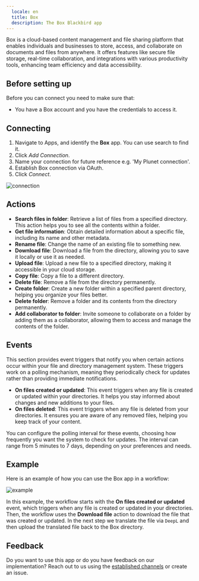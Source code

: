 ```yaml
---
  locale: en
  title: Box
  description: The Box Blackbird app
---
```


<LinkCard title="View on Github" target="_blank" href="https://github.com/bb-io/Box" icon="github" />

Box is a cloud-based content management and file sharing platform that enables individuals and businesses to store, access, and collaborate on documents and files from anywhere. It offers features like secure file storage, real-time collaboration, and integrations with various productivity tools, enhancing team efficiency and data accessibility.

## Before setting up

Before you can connect you need to make sure that:

- You have a Box account and you have the credentials to access it.

## Connecting

1. Navigate to Apps, and identify the **Box** app. You can use search to find it.
2. Click _Add Connection_.
3. Name your connection for future reference e.g. 'My Plunet connection'.
4. Establish Box connection via OAuth.
5. Click _Connect_.

![connection](https://raw.githubusercontent.com/bb-io/Box/main/image/README/connection.png)

## Actions

- **Search files in folder**: Retrieve a list of files from a specified directory. This action helps you to see all the contents within a folder.
- **Get file information**: Obtain detailed information about a specific file, including its name and other metadata.
- **Rename file**: Change the name of an existing file to something new.
- **Download file**: Download a file from the directory, allowing you to save it locally or use it as needed.
- **Upload file**: Upload a new file to a specified directory, making it accessible in your cloud storage.
- **Copy file**: Copy a file to a different directory.
- **Delete file**: Remove a file from the directory permanently.
- **Create folder**: Create a new folder within a specified parent directory, helping you organize your files better.
- **Delete folder**: Remove a folder and its contents from the directory permanently.
- **Add collaborator to folder**: Invite someone to collaborate on a folder by adding them as a collaborator, allowing them to access and manage the contents of the folder.

## Events

This section provides event triggers that notify you when certain actions occur within your file and directory management system. These triggers work on a polling mechanism, meaning they periodically check for updates rather than providing immediate notifications.

- **On files created or updated**: This event triggers when any file is created or updated within your directories. It helps you stay informed about changes and new additions to your files.
- **On files deleted**: This event triggers when any file is deleted from your directories. It ensures you are aware of any removed files, helping you keep track of your content.

You can configure the polling interval for these events, choosing how frequently you want the system to check for updates. The interval can range from 5 minutes to 7 days, depending on your preferences and needs.

## Example

Here is an example of how you can use the Box app in a workflow:

![example](https://raw.githubusercontent.com/bb-io/Box/main/image/README/Example.png)

In this example, the workflow starts with the **On files created or updated** event, which triggers when any file is created or updated in your directories. Then, the workflow uses the **Download file** action to download the file that was created or updated. In the next step we translate the file via `DeepL` and then upload the translated file back to the Box directory.

## Feedback

Do you want to use this app or do you have feedback on our implementation? Reach out to us using the [established channels](https://www.blackbird.io/) or create an issue.

